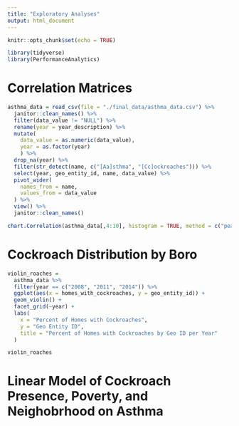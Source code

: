 ```yaml
---
title: "Exploratory Analyses"
output: html_document
---
```


```r
knitr::opts_chunk$set(echo = TRUE)

library(tidyverse)
library(PerformanceAnalytics)
```

# Correlation Matrices
```r

asthma_data = read_csv(file = "./final_data/asthma_data.csv") %>% 
  janitor::clean_names() %>% 
  filter(data_value != "NULL") %>% 
  rename(year = year_description) %>% 
  mutate(
    data_value = as.numeric(data_value),
    year = as.factor(year)
    ) %>% 
  drop_na(year) %>% 
  filter(str_detect(name, c("[Aa]sthma", "[Cc]ockroaches"))) %>% 
  select(year, geo_entity_id, name, data_value) %>% 
  pivot_wider(
    names_from = name,
    values_from = data_value
  ) %>% 
  view() %>%
  janitor::clean_names()

chart.Correlation(asthma_data[,4:10], histogram = TRUE, method = c("pearson", "kendall", "spearman"))
```

# Cockroach Distribution by Boro
```r
violin_roaches = 
  asthma_data %>%
  filter(year == c("2008", "2011", "2014")) %>%
  ggplot(aes(x = homes_with_cockroaches, y = geo_entity_id)) + 
  geom_violin() +
  facet_grid(~year) +
  labs(
    x = "Percent of Homes with Cockroaches",
    y = "Geo Entity ID",
    title = "Percent of Homes with Cockroaches by Geo ID per Year"
  )

violin_roaches
```

# Linear Model of Cockroach Presence, Poverty, and Neighobrhood on Asthma
```r

```

